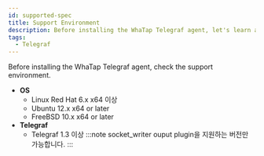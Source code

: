 ```yaml
---
id: supported-spec
title: Support Environment
description: Before installing the WhaTap Telegraf agent, let's learn about the support environments.
tags:
  - Telegraf
---
```


Before installing the WhaTap Telegraf agent, check the support environment. 

-   **OS**
    -   Linux Red Hat 6.x x64 이상
    -   Ubuntu 12.x x64 or later
    -   FreeBSD 10.x x64 or later
-   **Telegraf**
    -   Telegraf 1.3 이상 
        :::note
        socket_writer ouput plugin을 지원하는 버전만 가능합니다.
        :::
